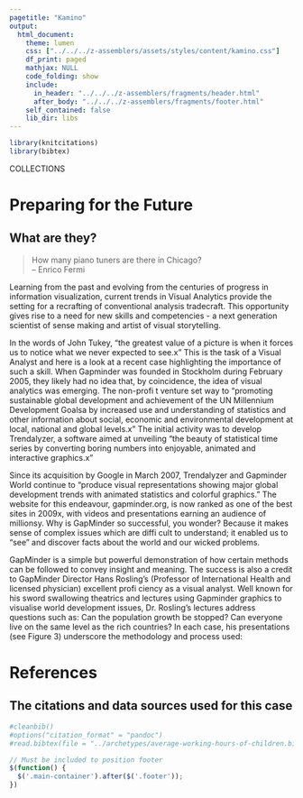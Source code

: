 ```yaml
---
pagetitle: "Kamino"
output: 
  html_document:
    theme: lumen
    css: ["../../../z-assemblers/assets/styles/content/kamino.css"]
    df_print: paged
    mathjax: NULL
    code_folding: show
    include:
      in_header: "../../../z-assemblers/fragments/header.html"
      after_body: "../../../z-assemblers/fragments/footer.html"
    self_contained: false
    lib_dir: libs
---
```


```r

library(knitcitations)
library(bibtex)

```

<div class="activity">
COLLECTIONS  
</div>

# Preparing for the Future
## What are they?

> How many piano tuners are there in Chicago?\
-- Enrico Fermi\

Learning from the past and evolving from the centuries of progress in information visualization, current trends in Visual Analytics provide the setting for a recrafting of conventional analysis tradecraft. This opportunity gives rise to a need for new skills and competencies - a next generation scientist of sense making and artist of visual storytelling.

In the words of John Tukey, “the greatest value of a picture is when it forces us to notice what we never expected to see.x” This is the task of a Visual Analyst and here is a look at a recent case highlighting the importance of such a skill. When Gapminder was founded in Stockholm during February 2005, they likely had no idea that, by coincidence, the idea of visual analytics was emerging. The non-profi t venture set way to “promoting sustainable global development and achievement of the UN Millennium Development Goalsa by increased use and understanding of statistics and other information about social, economic and environmental development at local, national and global levels.x” The initial activity was to develop Trendalyzer, a software aimed at unveiling “the beauty of statistical time series by converting boring numbers into enjoyable,
animated and interactive graphics.x”

Since its acquisition by Google in March 2007, Trendalyzer and Gapminder World continue to “produce visual representations showing major global development trends with animated statistics and colorful graphics.” The website for this endeavour, gapminder.org, is now ranked as one of the best sites in 2009x, with videos and presentations earning an audience of millionsy. Why is GapMinder so successful, you wonder? Because it makes sense of complex issues which are diffi cult to understand; it enabled us to “see” and discover facts about the world and our wicked problems.

GapMinder is a simple but powerful demonstration of how certain methods can be followed to convey insight and meaning. The success is also a credit to GapMinder Director Hans Rosling’s (Professor of International Health and licensed physician) excellent profi ciency as a visual analyst. Well known for his sword swallowing theatrics and lectures using Gapminder graphics to visualise world development issues, Dr. Rosling’s lectures address questions such as: Can the population growth be stopped? Can everyone live on the same level as the rich countries? In each case, his presentations (see Figure 3) underscore the methodology and process used:




# References
## The citations and data sources used for this case



```r

#cleanbib()
#options("citation_format" = "pandoc")
#read.bibtex(file = "../archetypes/average-working-hours-of-children.bib")

```



```js

// Must be included to position footer
$(function() {
  $('.main-container').after($('.footer'));
})

```

